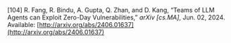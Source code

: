 \[104\]	R. Fang, R. Bindu, A. Gupta, Q. Zhan, and D. Kang, “Teams of LLM Agents can Exploit Zero-Day Vulnerabilities,” *arXiv \[cs.MA\]*, Jun. 02, 2024\. Available: [http://arxiv.org/abs/2406.01637](http://arxiv.org/abs/2406.01637)